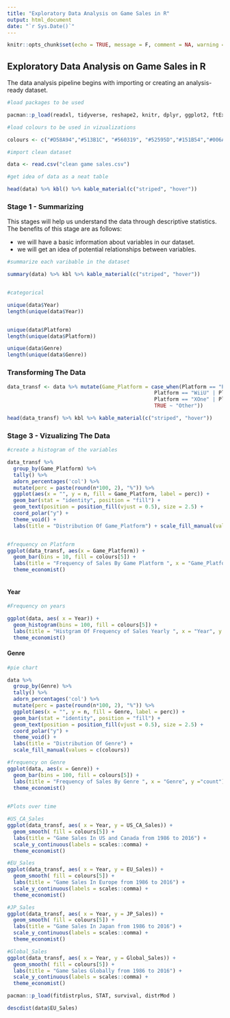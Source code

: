```yaml
---
title: "Exploratory Data Analysis on Game Sales in R"
output: html_document
date: "`r Sys.Date()`"
---
```


```r
knitr::opts_chunk$set(echo = TRUE, message = F, comment = NA, warning = F)
```

## Exploratory Data Analysis on Game Sales in R

The data analysis pipeline begins with importing or creating an analysis-ready dataset. 
 
```r
#load packages to be used

pacman::p_load(readxl, tidyverse, reshape2, knitr, dplyr, ggplot2, ftExtra,scales,knitr,ggthemes,plotly, kableExtra, colorDF, lubridate, janitor, ggrepel)

#load colours to be used in vizualizations 

colours <- c("#D58A94","#513B1C", "#560319", "#52595D","#151B54","#006A4E","#E2F516", "#DC143C", "#01F9C6", "#9C7F61", "#50C878","#00BFFF", "#7D0552","#008000", "#9DD0C0", "#BE9D7C", "#A2C8B9","#583759", "#F6BE00", "#F5F5F5", "#8B008B", "#5865F2", "#FA2A55", "#F88017", "#ADF802", "#0002FF") 

```

```r

#import clean dataset

data <- read.csv("clean game sales.csv")

#get idea of data as a neat table

head(data) %>% kbl() %>% kable_material(c("striped", "hover"))
```

### Stage 1 - Summarizing

This stages will help us understand the data through descriptive statistics. The benefits of this stage are as follows:

 * we will have a basic information about variables in our dataset.
 * we will get an idea of potential relationships between variables.
 
```r
#summarize each varibable in the dataset

summary(data) %>% kbl %>% kable_material(c("striped", "hover"))

```

```r




```


```r
#categorical

unique(data$Year)
length(unique(data$Year))


unique(data$Platform)
length(unique(data$Platform))

unique(data$Genre)
length(unique(data$Genre))

```


### Transforming The Data

```r

data_transf <- data %>% mutate(Game_Platform = case_when(Platform == "PS3" |Platform == "PS4" | Platform == "PS2" | Platform == "PSP" | Platform == "PS" ~ "Playstation",
                                                Platform == "WiiU" | Platform == "Wii" | Platform == "WS" | Platform == "N64" ~ "Nintendo",
                                                Platform == "XOne" | Platform == "X360" | Platform == "XB" ~ "Xbox",
                                                TRUE ~ "Other"))

head(data_transf) %>% kbl %>% kable_material(c("striped", "hover")) 

```

### Stage 3 - Vizualizing The Data


```r
#create a histogram of the variables

data_transf %>%
  group_by(Game_Platform) %>%
  tally() %>%
  adorn_percentages('col') %>%
  mutate(perc = paste(round(n*100, 2), "%")) %>%
  ggplot(aes(x = "", y = n, fill = Game_Platform, label = perc)) +
  geom_bar(stat = "identity", position = "fill") +
  geom_text(position = position_fill(vjust = 0.5), size = 2.5) +
  coord_polar("y") +
  theme_void() +
  labs(title = "Distribution Of Game_Platform") + scale_fill_manual(values = c(colours))


#frequency on Platform
ggplot(data_transf, aes(x = Game_Platform)) +
  geom_bar(bins = 10, fill = colours[5]) +
  labs(title = "Frequency of Sales By Game Platform ", x = "Game_Platform", y ="count") +
  theme_economist()
  

```
#### Year

```r


#Frequency on years

ggplot(data, aes( x = Year)) +
  geom_histogram(bins = 100, fill = colours[5]) +
  labs(title = "Histgram Of Frequency of Sales Yearly ", x = "Year", y ="count") +
  theme_economist()

```

#### Genre

```r

#pie chart

data %>%
  group_by(Genre) %>%
  tally() %>%
  adorn_percentages('col') %>%
  mutate(perc = paste(round(n*100, 2), "%")) %>%
  ggplot(aes(x = "", y = n, fill = Genre, label = perc)) +
  geom_bar(stat = "identity", position = "fill") +
  geom_text(position = position_fill(vjust = 0.5), size = 2.5) +
  coord_polar("y") +
  theme_void() +
  labs(title = "Distribution Of Genre") + 
  scale_fill_manual(values = c(colours))

#frequency on Genre
ggplot(data, aes(x = Genre)) +
  geom_bar(bins = 100, fill = colours[5]) +
  labs(title = "Frequency of Sales By Genre ", x = "Genre", y ="count") +
  theme_economist()
  
```

```r
#Plots over time

#US_CA_Sales
ggplot(data_transf, aes( x = Year, y = US_CA_Sales)) +
  geom_smooth( fill = colours[5]) +
  labs(title = "Game Sales In US and Canada from 1986 to 2016") +
  scale_y_continuous(labels = scales::comma) +
  theme_economist()

#EU_Sales
ggplot(data_transf, aes( x = Year, y = EU_Sales)) +
  geom_smooth( fill = colours[5]) +
  labs(title = "Game Sales In Europe from 1986 to 2016") +
  scale_y_continuous(labels = scales::comma) +
  theme_economist()

#JP_Sales
ggplot(data_transf, aes( x = Year, y = JP_Sales)) +
  geom_smooth( fill = colours[5]) +
  labs(title = "Game Sales In Japan from 1986 to 2016") +
  scale_y_continuous(labels = scales::comma) +
  theme_economist()

#Global_Sales
ggplot(data_transf, aes( x = Year, y = Global_Sales)) +
  geom_smooth( fill = colours[5]) +
  labs(title = "Game Sales Globally from 1986 to 2016") +
  scale_y_continuous(labels = scales::comma) +
  theme_economist()

```


```r

pacman::p_load(fitdistrplus, STAT, survival, distrMod )

descdist(data$EU_Sales)

```


